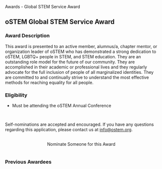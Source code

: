 
<SiteLayout title="Awards - Global STEM Service Award">
<PageHeader accent="apricot">Awards - Global STEM Service Award</PageHeader>

<div>

## oSTEM Global STEM Service Award

### Award Description

This award is presented to an active member, alumnus/a, chapter mentor, or
organization leader of oSTEM who has demonstrated a strong dedication to oSTEM,
LGBTQ+ people in STEM, and STEM education. They are an outstanding role model
for the future of our community. They are accomplished in their academic or
professional lives and they regularly advocate for the full inclusion of people
of all marginalized identities. They are committed to and continually strive to
understand the most effective methods for reaching equality for all people.

### Eligibility

- Must be attending the oSTEM Annual Conference

<br />

Self-nominations are accepted and encouraged. If you have any questions
regarding this application, please contact us at info@ostem.org.

<br />
<div align="center">
  <AwardCardButton url="https://forms.gle/r2csAKKiTSuie1JC8">
    Nominate Someone for this Award
  </AwardCardButton>
</div>

</div>

<br />

<div>

### Previous Awardees

<div className="grid gap-8 md:grid-cols-3 my-1">
  <AwardeeCard
    awardeeName="Angie Gonzalez"
    awardYear={2022}
    profileImg="/images/awards/service-award/angie-gonzalez-2022.jpg"
    altDesc="Profile picture of Angie Gonzalez"
    width={300}
    height={200}
  />
  <AwardeeCard
    awardeeName="Lee Trent"
    awardYear={2021}
    profileImg="/images/awards/service-award/lee-trent-2021.png"
    altDesc="Profile picture of Lee Trent"
    width={162}
    height={216}
  />
  <AwardeeCard
    awardeeName="Cel Welch"
    awardYear={2020}
    profileImg="/images/awards/service-award/cel-welch-2020.jpg"
    altDesc="Profile picture of Cel Welch"
    width={200}
    height={200}
  />
  <AwardeeCard
    awardeeName="Avery Cunningham"
    awardYear={2019}
    profileImg="/images/awards/service-award/avery-cunningham-2019.jpeg"
    altDesc="Profile picture of Avery Cunningham"
    width={200}
    height={200}
  />
  <AwardeeCard
    awardeeName="Aaron Mertz"
    awardYear={2018}
    profileImg="/images/awards/service-award/aaron-mertz-2018.jpeg"
    altDesc="Profile picture of Aaron Mertz"
    width={200}
    height={200}
  />
  <AwardeeCard
    awardeeName="Elise Wantling"
    awardYear={2017}
    profileImg="/images/awards/service-award/elise-wantling-2017.jpeg"
    altDesc="Profile picture of Elise Wantling"
    width={150}
    height={225}
  />
  <AwardeeCard
    awardeeName="Marjorie Willner"
    awardYear={2016}
    profileImg="/images/awards/service-award/marjorie-willner-2016.jpeg"
    altDesc="Profile picture of Marjorie Willner"
    width={150}
    height={225}
  />
  <AwardeeCard
    awardeeName="Emily Li"
    awardYear={2015}
    profileImg="/images/awards/service-award/emily-li-2015.jpeg"
    altDesc="Profile picture of Emily Li"
    width={200}
    height={238}
  />
  <AwardeeCard
    awardeeName="Dr. Elena A Long"
    awardYear={2014}
    profileImg="/images/awards/service-award/elena-long-2014.jpeg"
    altDesc="Profile picture of Dr. Elena A Long"
    width={150}
    height={210}
  />
  <AwardeeCard
    awardeeName="Eric V Patridge"
    awardYear={2013}
    profileImg="/images/awards/service-award/eric-patridge-2013.jpeg"
    altDesc="Profile picture of Eric V Patridge"
    width={143}
    height={200.2}
  />
</div>

</div>

</SiteLayout>
